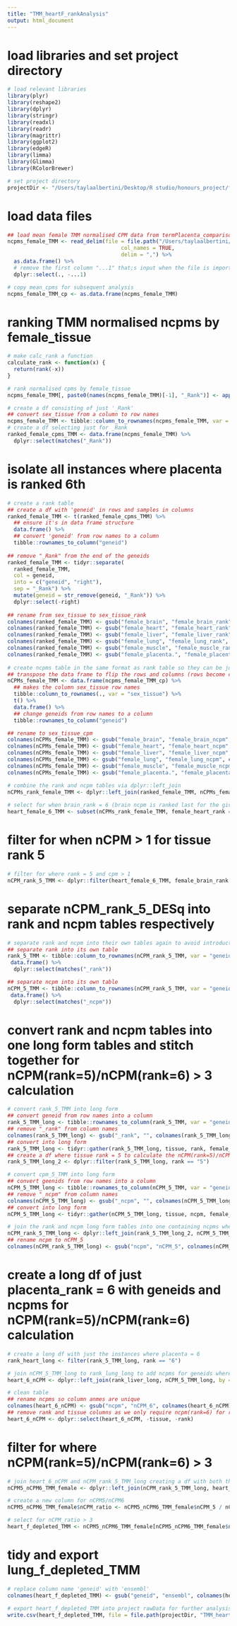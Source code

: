 ```yaml
---
title: "TMM_heartF_rankAnalysis"
output: html_document
---
```


# load libraries and set project directory 
```r
# load relevant libraries 
library(plyr)
library(reshape2)
library(dplyr)
library(stringr)
library(readxl)
library(readr)
library(magrittr)
library(ggplot2)
library(edgeR)
library(limma)
library(Glimma)
library(RColorBrewer)

# set project directory
projectDir <- "/Users/taylaalbertini/Desktop/R studio/honours_project/fetal_comparison/tissue_depletion/rawData"
```

# load data files
```r
## load mean female TMM normalised CPM data from termPlacenta_comparison analysis
ncpms_female_TMM <- read_delim(file = file.path("/Users/taylaalbertini/Desktop/R studio/honours_project/fetal_comparison/readCounts_analysis/rawData/mean_female_cpms_TMM.csv"),
                                    col_names = TRUE,
                                    delim = ",") %>% 
  as.data.frame() %>%
  # remove the first column "...1" that;s input when the file is imported
  dplyr::select(., -...1)

# copy mean_cpms for subsequent analysis 
ncpms_female_TMM_cp <- as.data.frame(ncpms_female_TMM)
```

# ranking TMM normalised ncpms by female_tissue
```r
# make calc_rank a function
calculate_rank <- function(x) {
  return(rank(-x))
}

# rank normalised cpms by female_tissue
ncpms_female_TMM[, paste0(names(ncpms_female_TMM)[-1], "_Rank")] <- apply(ncpms_female_TMM [, -1, drop = FALSE], 2, calculate_rank)

# create a df consisting of just '_Rank'
## convert sex_tissue from a column to row names
ncpms_female_TMM <- tibble::column_to_rownames(ncpms_female_TMM, var = "sex_tissue")
# create a df selecting just for _Rank
ranked_female_cpms_TMM <- data.frame(ncpms_female_TMM) %>%
  dplyr::select(matches("_Rank"))
```

# isolate all instances where placenta is ranked 6th
```r
# create a rank table
## create a df with 'geneid' in rows and samples in columns
ranked_female_TMM <- t(ranked_female_cpms_TMM) %>%
  ## ensure it's in data frame structure
  data.frame() %>%
  ## convert 'geneid' from row names to a column
  tibble::rownames_to_column("geneid")  
  
## remove "_Rank" from the end of the geneids
ranked_female_TMM <- tidyr::separate(
  ranked_female_TMM,
  col = geneid,
  into = c("geneid", "right"),
  sep = "_Rank") %>%
  mutate(geneid = str_remove(geneid, "_Rank")) %>%
  dplyr::select(-right)
  
## rename from sex_tissue to sex_tissue_rank
colnames(ranked_female_TMM) <- gsub("female_brain", "female_brain_rank", colnames(ranked_female_TMM))
colnames(ranked_female_TMM) <- gsub("female_heart", "female_heart_rank", colnames(ranked_female_TMM))
colnames(ranked_female_TMM) <- gsub("female_liver", "female_liver_rank", colnames(ranked_female_TMM))
colnames(ranked_female_TMM) <- gsub("female_lung", "female_lung_rank", colnames(ranked_female_TMM))
colnames(ranked_female_TMM) <- gsub("female_muscle", "female_muscle_rank", colnames(ranked_female_TMM))
colnames(ranked_female_TMM) <- gsub("female_placenta.", "female_placenta_rank", colnames(ranked_female_TMM))
  
# create ncpms table in the same format as rank table so they can be joined
## transpose the data frame to flip the rows and columns (rows become columns and columns become rows)
nCPMs_female_TMM <- data.frame(ncpms_female_TMM_cp) %>%
  ## makes the column sex_tissue row names 
  tibble::column_to_rownames(., var = "sex_tissue") %>%
  t() %>%
  data.frame() %>%
  ## change geneids from row names to a column 
  tibble::rownames_to_column("geneid")

## rename to sex_tissue_cpm
colnames(nCPMs_female_TMM) <- gsub("female_brain", "female_brain_ncpm", colnames(nCPMs_female_TMM))
colnames(nCPMs_female_TMM) <- gsub("female_heart", "female_heart_ncpm", colnames(nCPMs_female_TMM))
colnames(nCPMs_female_TMM) <- gsub("female_liver", "female_liver_ncpm", colnames(nCPMs_female_TMM))
colnames(nCPMs_female_TMM) <- gsub("female_lung", "female_lung_ncpm", colnames(nCPMs_female_TMM))
colnames(nCPMs_female_TMM) <- gsub("female_muscle", "female_muscle_ncpm", colnames(nCPMs_female_TMM))
colnames(nCPMs_female_TMM) <- gsub("female_placenta.", "female_placenta_ncpm", colnames(nCPMs_female_TMM))

# combine the rank and ncpm tables via dplyr::left_join
nCPMs_rank_female_TMM <- dplyr::left_join(ranked_female_TMM, nCPMs_female_TMM, copy = TRUE, by = join_by(geneid))
  
# select for when brain_rank = 6 (brain ncpm is ranked last for the given genes)
heart_female_6_TMM <- subset(nCPMs_rank_female_TMM, female_heart_rank == "6")
```

# filter for when nCPM > 1 for tissue rank 5
```r
# filter for where rank = 5 and cpm > 1
nCPM_rank_5_TMM <- dplyr::filter(heart_female_6_TMM, female_brain_rank == "5" & female_brain_ncpm > 1 | female_lung_rank == "5" & female_lung_ncpm > 1 | female_liver_rank == "5" & female_liver_ncpm > 1 | female_muscle_rank == "5" & female_muscle_ncpm > 1 | female_placenta_rank == "5" & female_placenta_ncpm > 1)
```

# separate nCPM_rank_5_DESq into rank and ncpm tables respectively 
```r
# separate rank and ncpm into their own tables again to avoid introduction of geneid duplicates when the table is converted to long form. Will need to convert the rank and ncpm tables into long form individually and then join them together for nCPM(rank=5)/nCPM(rank=6) > 3 calculations. 
## separate rank into its own table
rank_5_TMM <- tibble::column_to_rownames(nCPM_rank_5_TMM, var = "geneid") %>%
 data.frame() %>%
  dplyr::select(matches("_rank"))

## separate ncpm into its own table
nCPM_5_TMM <- tibble::column_to_rownames(nCPM_rank_5_TMM, var = "geneid") %>%
 data.frame() %>%
  dplyr::select(matches("_ncpm"))
```

# convert rank and ncpm tables into one long form tables and stitch together for nCPM(rank=5)/nCPM(rank=6) > 3 calculation
```r
# convert rank_5_TMM into long form
## convert geneid from row names into a column
rank_5_TMM_long <- tibble::rownames_to_column(rank_5_TMM, var = "geneid")
## remove "_rank" from column names 
colnames(rank_5_TMM_long) <- gsub("_rank", "", colnames(rank_5_TMM_long))
## convert into long form
rank_5_TMM_long <- tidyr::gather(rank_5_TMM_long, tissue, rank, female_brain, female_heart, female_liver, female_lung, female_muscle, female_placenta)
## create a df where tissue rank = 5 to calculate the nCPM(rank=5)/nCPM(rank=6) ratio
rank_5_TMM_long_2 <- dplyr::filter(rank_5_TMM_long, rank == "5")

# convert cpm_5_TMM into long form
## convert geenids from row names into a column
nCPM_5_TMM_long <- tibble::rownames_to_column(nCPM_5_TMM, var = "geneid")
## remove "_ncpm" from column names 
colnames(nCPM_5_TMM_long) <- gsub("_ncpm", "", colnames(nCPM_5_TMM_long))
## convert into long form
nCPM_5_TMM_long <- tidyr::gather(nCPM_5_TMM_long, tissue, ncpm, female_brain, female_heart, female_liver, female_lung, female_muscle, female_placenta)

# join the rank and ncpm long form tables into one containing ncpms where tissue = rank 5 
nCPM_rank_5_TMM_long <- dplyr::left_join(rank_5_TMM_long_2, nCPM_5_TMM_long, by = c("geneid", "tissue"))
## rename ncpm to nCPM_5
colnames(nCPM_rank_5_TMM_long) <- gsub("ncpm", "nCPM_5", colnames(nCPM_rank_5_TMM_long))
```

# create a long df of just placenta_rank = 6 with geneids and ncpms for nCPM(rank=5)/nCPM(rank=6) calculation
```r
# create a long df with just the instances where placenta = 6
rank_heart_long <- filter(rank_5_TMM_long, rank == "6")

# join nCPM_5_TMM_long to rank_lung_long to add ncpms for geneids where placenta rank = 6
heart_6_nCPM <- dplyr::left_join(rank_liver_long, nCPM_5_TMM_long, by = c("geneid", "tissue"))

# clean table   
## rename ncpms so column anmes are unique
colnames(heart_6_nCPM) <- gsub("ncpm", "nCPM_6", colnames(heart_6_nCPM))
## remove rank and tissue columns as we only require ncpm(rank=6) for ratio calculation
heart_6_nCPM <- dplyr::select(heart_6_nCPM, -tissue, -rank)
```

# filter for where nCPM(rank=5)/nCPM(rank=6) > 3
```r
# join heart_6_nCPM and nCPM_rank_5_TMM_long creating a df with both the nCPMs of rank 5 and 6
nCPM5_nCPM6_TMM_female <- dplyr::left_join(nCPM_rank_5_TMM_long, heart_6_nCPM, by = "geneid")

# create a new column for nCPM5/nCPM6
nCPM5_nCPM6_TMM_female$nCPM_ratio <- nCPM5_nCPM6_TMM_female$nCPM_5 / nCPM5_nCPM6_TMM_female$nCPM_6

# select for nCPM_ratio > 3
heart_f_depleted_TMM <- nCPM5_nCPM6_TMM_female[nCPM5_nCPM6_TMM_female$nCPM_ratio >3,]
```

# tidy and export lung_f_depleted_TMM
```r
# replace column name 'geneid' with 'ensembl'
colnames(heart_f_depleted_TMM) <- gsub("geneid", "ensembl", colnames(heart_f_depleted_TMM))

# export heart_f_depleted_TMM into project rawData for further analysis 
write.csv(heart_f_depleted_TMM, file = file.path(projectDir, "TMM_heartF_depleted.csv"))
```
